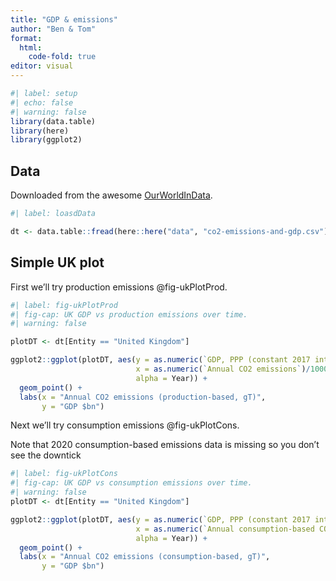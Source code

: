 ```yaml
---
title: "GDP & emissions"
author: "Ben & Tom"
format: 
  html:
    code-fold: true
editor: visual
---
```


```r
#| label: setup
#| echo: false
#| warning: false
library(data.table)
library(here)
library(ggplot2)
```

## Data

Downloaded from the awesome [OurWorldInData](https://ourworldindata.org/grapher/co2-emissions-and-gdp?country=~GBR).

```r
#| label: loasdData

dt <- data.table::fread(here::here("data", "co2-emissions-and-gdp.csv"))

```

## Simple UK plot

First we'll try production emissions \@fig-ukPlotProd.

```r
#| label: fig-ukPlotProd
#| fig-cap: UK GDP vs production emissions over time.
#| warning: false

plotDT <- dt[Entity == "United Kingdom"]

ggplot2::ggplot(plotDT, aes(y = as.numeric(`GDP, PPP (constant 2017 international $)`)/1000000000, 
                            x = as.numeric(`Annual CO2 emissions`)/1000000,
                            alpha = Year)) +
  geom_point() +
  labs(x = "Annual CO2 emissions (production-based, gT)",
       y = "GDP $bn")
```

Next we'll try consumption emissions \@fig-ukPlotCons.

Note that 2020 consumption-based emissions data is missing so you don't see the downtick

```r
#| label: fig-ukPlotCons
#| fig-cap: UK GDP vs consumption emissions over time.
#| warning: false
plotDT <- dt[Entity == "United Kingdom"]

ggplot2::ggplot(plotDT, aes(y = as.numeric(`GDP, PPP (constant 2017 international $)`)/1000000000, 
                            x = as.numeric(`Annual consumption-based CO2 emissions`)/1000000,
                            alpha = Year)) +
  geom_point() +
  labs(x = "Annual CO2 emissions (consumption-based, gT)",
       y = "GDP $bn")
```
